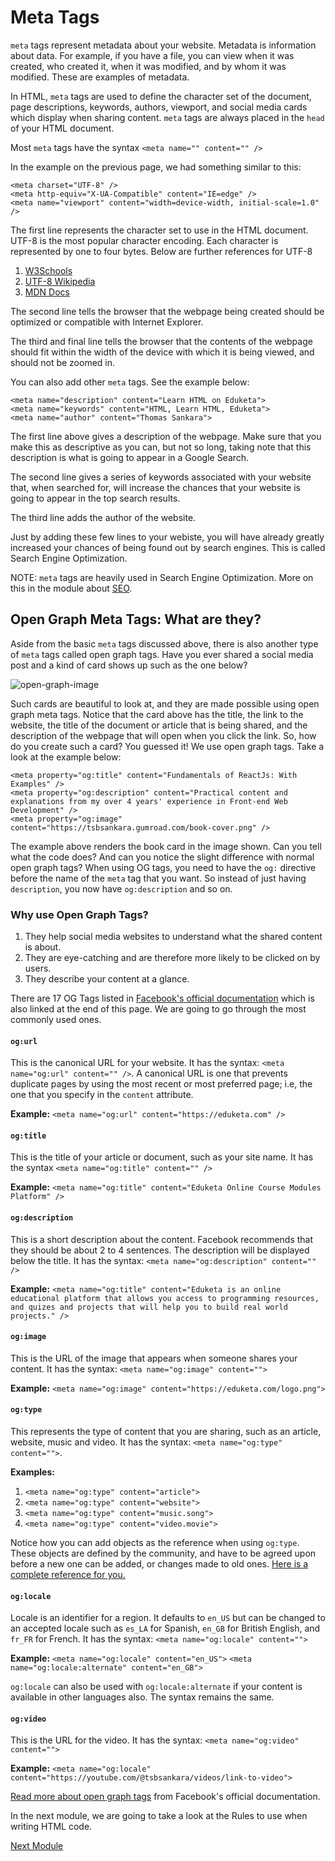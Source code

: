 # Meta Tags

`meta` tags represent metadata about your website. Metadata is information about data. For example, if you have a file, you can view when it was created, who created it, when it was modified, and by whom it was modified. These are examples of metadata.

In HTML, `meta` tags are used to define the character set of the document, page descriptions, keywords, authors, viewport, and social media cards which display when sharing content. `meta` tags are always placed in the `head` of your HTML document.

Most `meta` tags have the syntax `<meta name="" content="" />`

In the example on the previous page, we had something similar to this:

```
<meta charset="UTF-8" />
<meta http-equiv="X-UA-Compatible" content="IE=edge" />
<meta name="viewport" content="width=device-width, initial-scale=1.0" />
```

The first line represents the character set to use in the HTML document. UTF-8 is the most popular character encoding. Each character is represented by one to four bytes. Below are further references for UTF-8

1. [W3Schools](https://www.w3schools.com/tags/tag_meta.asp)
2. [UTF-8 Wikipedia](https://en.wikipedia.org/wiki/UTF-8)
3. [MDN Docs](https://developer.mozilla.org/en-US/docs/Glossary/UTF-8)

The second line tells the browser that the webpage being created should be optimized or compatible with Internet Explorer.

The third and final line tells the browser that the contents of the webpage should fit within the width of the device with which it is being viewed, and should not be zoomed in.

You can also add other `meta` tags. See the example below:

```
<meta name="description" content="Learn HTML on Eduketa">
<meta name="keywords" content="HTML, Learn HTML, Eduketa">
<meta name="author" content="Thomas Sankara">
```

The first line above gives a description of the webpage. Make sure that you make this as descriptive as you can, but not so long, taking note that this description is what is going to appear in a Google Search.

The second line gives a series of keywords associated with your website that, when searched for, will increase the chances that your website is going to appear in the top search results.

The third line adds the author of the website.

Just by adding these few lines to your webiste, you will have already greatly increased your chances of being found out by search engines. This is called Search Engine Optimization.

NOTE: `meta` tags are heavily used in Search Engine Optimization. More on this in the module about [SEO](/HTML/seo).

## Open Graph Meta Tags: What are they?

Aside from the basic `meta` tags discussed above, there is also another type of `meta` tags called open graph tags. Have you ever shared a social media post and a kind of card shows up such as the one below?

![open-graph-image](src/assets/open-graph-image.png)

Such cards are beautiful to look at, and they are made possible using open graph meta tags. Notice that the card above has the title, the link to the website, the title of the document or article that is being shared, and the description of the webpage that will open when you click the link. So, how do you create such a card? You guessed it! We use open graph tags. Take a look at the example below:

```
<meta property="og:title" content="Fundamentals of ReactJs: With Examples" />
<meta property="og:description" content="Practical content and explanations from my over 4 years' experience in Front-end Web Development" />
<meta property="og:image" content="https://tsbsankara.gumroad.com/book-cover.png" />
```

The example above renders the book card in the image shown. Can you tell what the code does? And can you notice the slight difference with normal open graph tags? When using OG tags, you need to have the `og:` directive before the name of the `meta` tag that you want. So instead of just having `description`, you now have `og:description` and so on.

### Why use Open Graph Tags?

1. They help social media websites to understand what the shared content is about.
2. They are eye-catching and are therefore more likely to be clicked on by users.
3. They describe your content at a glance.

There are 17 OG Tags listed in [Facebook's official documentation](https://developers.facebook.com/docs/sharing/webmasters/) which is also linked at the end of this page. We are going to go through the most commonly used ones.

#### `og:url`
This is the canonical URL for your website. It has the syntax: `<meta name="og:url" content="" />`. A canonical URL is one that prevents duplicate pages by using the most recent or most preferred page; i.e, the one that you specify in the `content` attribute.

**Example:** `<meta name="og:url" content="https://eduketa.com" />`

#### `og:title`
This is the title of your article or document, such as your site name. It has the syntax `<meta name="og:title" content="" />`

**Example:**  `<meta name="og:title" content="Eduketa Online Course Modules Platform" />`

#### `og:description`
This is a short description about the content. Facebook recommends that they should be about 2 to 4 sentences. The description will be displayed below the title. It has the syntax: `<meta name="og:description" content="" />`

**Example:** `<meta name="og:title" content="Eduketa is an online educational platform that allows you access to programming resources, and quizes and projects that will help you to build real world projects." />`

#### `og:image`
This is the URL of the image that appears when someone shares your content. It has the syntax:  `<meta name="og:image" content="">`

**Example:** `<meta name="og:image" content="https://eduketa.com/logo.png">`

#### `og:type`
This represents the type of content that you are sharing, such as an article, website, music and video. It has the syntax: `<meta name="og:type" content="">`.

**Examples:** 
1. `<meta name="og:type" content="article">`
2. `<meta name="og:type" content="website">`
3. `<meta name="og:type" content="music.song">`
4. `<meta name="og:type" content="video.movie">`

Notice how you can add objects as the reference when using `og:type`. These objects are defined by the community, and have to be agreed upon before a new one can be added, or changes made to old ones. [Here is a complete reference for you.](https://ogp.me/)

#### `og:locale`
Locale is an identifier for a region. It defaults to `en_US` but can be changed to an accepted locale such as `es_LA` for Spanish, `en_GB` for British English, and `fr_FR` for French. It has the syntax: `<meta name="og:locale" content="">`

**Example:** 
`<meta name="og:locale" content="en_US">`
`<meta name="og:locale:alternate" content="en_GB">`

`og:locale` can also be used with `og:locale:alternate` if your content is available in other languages also. The syntax remains the same.

#### `og:video`
This is the URL for the video. It has the syntax: `<meta name="og:video" content="">`

**Example:** `<meta name="og:locale" content="https://youtube.com/@tsbsankara/videos/link-to-video">`

[Read more about open graph tags](https://developers.facebook.com/docs/sharing/webmasters/) from Facebook's official documentation.

In the next module, we are going to take a look at the Rules to use when writing HTML code.

[Next Module](/HTML/rules-for-writing-html)